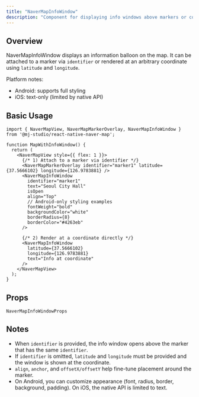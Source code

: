 ```yaml
---
title: "NaverMapInfoWindow"
description: "Component for displaying info windows above markers or coordinates"
---
```


## Overview

NaverMapInfoWindow displays an information balloon on the map.
It can be attached to a marker via `identifier` or rendered at an arbitrary coordinate using `latitude` and `longitude`.

Platform notes:
- Android: supports full styling
- iOS: text-only (limited by native API)

## Basic Usage

```tsx
import { NaverMapView, NaverMapMarkerOverlay, NaverMapInfoWindow } from '@mj-studio/react-native-naver-map';

function MapWithInfoWindow() {
  return (
    <NaverMapView style={{ flex: 1 }}>
      {/* 1) Attach to a marker via identifier */}
      <NaverMapMarkerOverlay identifier="marker1" latitude={37.5666102} longitude={126.9783881} />
      <NaverMapInfoWindow 
        identifier="marker1"
        text="Seoul City Hall"
        isOpen
        align="Top"
        // Android-only styling examples
        fontWeight="bold"
        backgroundColor="white"
        borderRadius={8}
        borderColor="#4263eb"
      />

      {/* 2) Render at a coordinate directly */}
      <NaverMapInfoWindow
        latitude={37.5666102}
        longitude={126.9783881}
        text="Info at coordinate"
      />
    </NaverMapView>
  );
}
```

## Props

`NaverMapInfoWindowProps`

<AutoTypeTable path="../src/component/NaverMapInfoWindow.tsx" name="NaverMapInfoWindowProps" />

## Notes

- When `identifier` is provided, the info window opens above the marker that has the same `identifier`.
- If `identifier` is omitted, `latitude` and `longitude` must be provided and the window is shown at the coordinate.
- `align`, `anchor`, and `offsetX/offsetY` help fine-tune placement around the marker.
- On Android, you can customize appearance (font, radius, border, background, padding). On iOS, the native API is limited to text.


